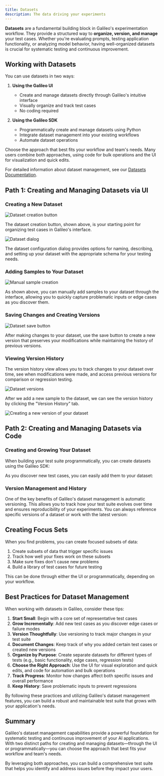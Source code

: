 ```yaml
---
title: Datasets
description: The data driving your experiments
---
```



**Datasets** are a fundamental building block in Galileo's experimentation workflow. They provide a structured way to **organize, version, and manage** your test cases. Whether you're evaluating prompts, testing application functionality, or analyzing model behavior, having well-organized datasets is crucial for systematic testing and continuous improvement.

## Working with Datasets

You can use datasets in two ways:

1. **Using the Galileo UI**

   - Create and manage datasets directly through Galileo's intuitive interface
   - Visually organize and track test cases
   - No coding required

2. **Using the Galileo SDK**
   - Programmatically create and manage datasets using Python
   - Integrate dataset management into your existing workflows
   - Automate dataset operations

Choose the approach that best fits your workflow and team's needs. Many users combine both approaches, using code for bulk operations and the UI for visualization and quick edits.

For detailed information about dataset management, see our [Datasets Documentation](/sdk-api/python/experimentation/datasets).

## Path 1: Creating and Managing Datasets via UI

### Creating a New Dataset

![Dataset creation button](/images/dataset-create-button.png)

The dataset creation button, shown above, is your starting point for organizing test cases in Galileo's interface.

![Dataset dialog](/images/dataset-dialog.png)

The dataset configuration dialog provides options for naming, describing, and setting up your dataset with the appropriate schema for your testing needs.

### Adding Samples to Your Dataset

![Manual sample creation](/images/dataset-manual-sample.png)

As shown above, you can manually add samples to your dataset through the interface, allowing you to quickly capture problematic inputs or edge cases as you discover them.

### Saving Changes and Creating Versions

![Dataset save button](/images/dataset-save-button.png)

After making changes to your dataset, use the save button to create a new version that preserves your modifications while maintaining the history of previous versions.

### Viewing Version History

The version history view allows you to track changes to your dataset over time, see when modifications were made, and access previous versions for comparison or regression testing.

![Dataset versions](/images/dataset-versions.png)

After we add a new sample to the dataset, we can see the version history by clicking the "Version History" tab.

![Creating a new version of your dataset](/images/dataset-versions-new-version.png)

## Path 2: Creating and Managing Datasets via Code

### Creating and Growing Your Dataset

When building your test suite programmatically, you can create datasets using the Galileo SDK:

<CodeGroup>
  <SnippetPythonCreateDataset />
  <SnippetTSCreateDataset />
</CodeGroup>

As you discover new test cases, you can easily add them to your dataset:

<CodeGroup>
  <SnippetPythonAddToDataset />
  <SnippetTSAddToDataset />
</CodeGroup>

### Version Management and History

One of the key benefits of Galileo's dataset management is automatic versioning. This allows you to track how your test suite evolves over time and ensures reproducibility of your experiments. You can always reference specific versions of a dataset or work with the latest version:

<CodeGroup>
  <SnippetPythonGetDataset />
  <SnippetTSGetDataset />
</CodeGroup>

## Creating Focus Sets

When you find problems, you can create focused subsets of data:

1. Create subsets of data that trigger specific issues
2. Track how well your fixes work on these subsets
3. Make sure fixes don't cause new problems
4. Build a library of test cases for future testing

This can be done through either the UI or programmatically, depending on your workflow.

## Best Practices for Dataset Management

When working with datasets in Galileo, consider these tips:

1. **Start Small**: Begin with a core set of representative test cases
2. **Grow Incrementally**: Add new test cases as you discover edge cases or failure modes
3. **Version Thoughtfully**: Use versioning to track major changes in your test suite
4. **Document Changes**: Keep track of why you added certain test cases or created new versions
5. **Organize by Purpose**: Create separate datasets for different types of tests (e.g., basic functionality, edge cases, regression tests)
6. **Choose the Right Approach**: Use the UI for visual exploration and quick edits, and code for automation and bulk operations
7. **Track Progress**: Monitor how changes affect both specific issues and overall performance
8. **Keep History**: Save problematic inputs to prevent regressions

By following these practices and utilizing Galileo's dataset management features, you can build a robust and maintainable test suite that grows with your application's needs.

## Summary

Galileo's dataset management capabilities provide a powerful foundation for systematic testing and continuous improvement of your AI applications. With two distinct paths for creating and managing datasets—through the UI or programmatically—you can choose the approach that best fits your workflow and team's needs.

By leveraging both approaches, you can build a comprehensive test suite that helps you identify and address issues before they impact your users.
